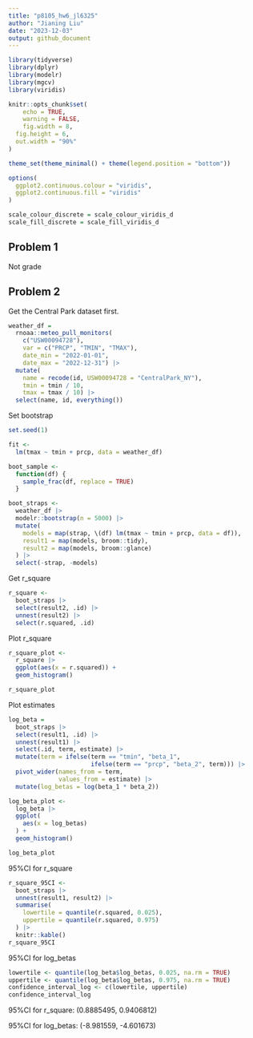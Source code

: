 ```yaml
---
title: "p8105_hw6_jl6325"
author: "Jianing Liu"
date: "2023-12-03"
output: github_document
---
```


```r
library(tidyverse)
library(dplyr)
library(modelr)
library(mgcv)
library(viridis)

knitr::opts_chunk$set(
	echo = TRUE,
	warning = FALSE,
	fig.width = 8, 
  fig.height = 6,
  out.width = "90%"
)

theme_set(theme_minimal() + theme(legend.position = "bottom"))

options(
  ggplot2.continuous.colour = "viridis",
  ggplot2.continuous.fill = "viridis"
)

scale_colour_discrete = scale_colour_viridis_d
scale_fill_discrete = scale_fill_viridis_d
```

## Problem 1

Not grade

## Problem 2

Get the Central Park dataset first.
```r
weather_df = 
  rnoaa::meteo_pull_monitors(
    c("USW00094728"),
    var = c("PRCP", "TMIN", "TMAX"), 
    date_min = "2022-01-01",
    date_max = "2022-12-31") |>
  mutate(
    name = recode(id, USW00094728 = "CentralPark_NY"),
    tmin = tmin / 10,
    tmax = tmax / 10) |>
  select(name, id, everything())
```

Set bootstrap
```r
set.seed(1)

fit <-
  lm(tmax ~ tmin + prcp, data = weather_df)

boot_sample <-
  function(df) {
    sample_frac(df, replace = TRUE)
  }

boot_straps <-
  weather_df |>
  modelr::bootstrap(n = 5000) |>
  mutate(
    models = map(strap, \(df) lm(tmax ~ tmin + prcp, data = df)),
    result1 = map(models, broom::tidy),
    result2 = map(models, broom::glance)
  ) |>
  select(-strap, -models)
```

Get r_square
```r
r_square <-
  boot_straps |>
  select(result2, .id) |>
  unnest(result2) |>
  select(r.squared, .id)
```

Plot r_square
```r
r_square_plot <-
  r_square |>
  ggplot(aes(x = r.squared)) +
  geom_histogram()

r_square_plot
```


Plot estimates
```r
log_beta = 
  boot_straps |>
  select(result1, .id) |>
  unnest(result1) |>
  select(.id, term, estimate) |>
  mutate(term = ifelse(term == "tmin", "beta_1",
                       ifelse(term == "prcp", "beta_2", term))) |>
  pivot_wider(names_from = term,
              values_from = estimate) |>
  mutate(log_betas = log(beta_1 * beta_2))

log_beta_plot <-
  log_beta |>
  ggplot(
    aes(x = log_betas)
  ) +
  geom_histogram()

log_beta_plot
```

95%CI for r_square
```r
r_square_95CI <-
  boot_straps |>
  unnest(result1, result2) |>
  summarise(
    lowertile = quantile(r.squared, 0.025),
    uppertile = quantile(r.squared, 0.975)
  ) |>
  knitr::kable()
r_square_95CI
```



95%CI for log_betas
```r
lowertile <- quantile(log_beta$log_betas, 0.025, na.rm = TRUE)
uppertile <- quantile(log_beta$log_betas, 0.975, na.rm = TRUE)
confidence_interval_log <- c(lowertile, uppertile)
confidence_interval_log
```

95%CI for r_square: (0.8885495,	0.9406812)

95%CI for log_betas: (-8.981559, -4.601673)
